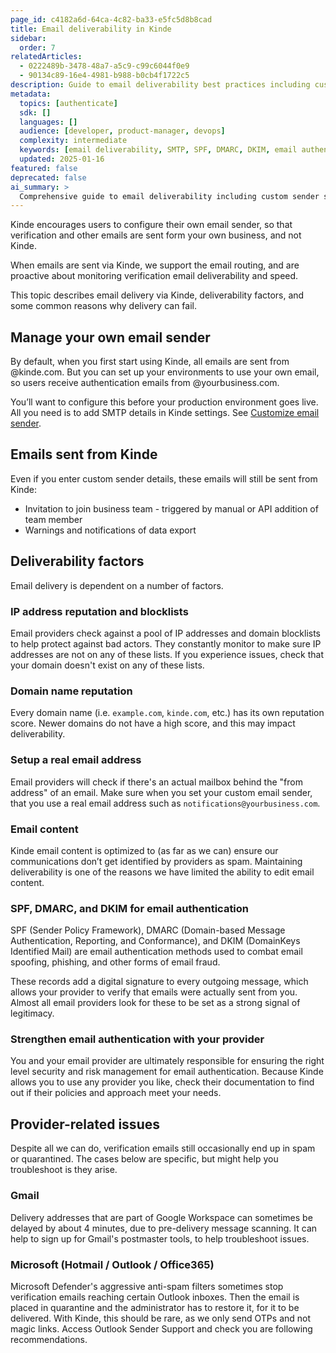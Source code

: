```yaml
---
page_id: c4182a6d-64ca-4c82-ba33-e5fc5d8b8cad
title: Email deliverability in Kinde
sidebar:
  order: 7
relatedArticles:
  - 0222489b-3478-48a7-a5c9-c99c6044f0e9
  - 90134c89-16e4-4981-b988-b0cb4f1722c5
description: Guide to email deliverability best practices including custom email senders, authentication records, and troubleshooting delivery issues.
metadata:
  topics: [authenticate]
  sdk: []
  languages: []
  audience: [developer, product-manager, devops]
  complexity: intermediate
  keywords: [email deliverability, SMTP, SPF, DMARC, DKIM, email authentication, spam prevention]
  updated: 2025-01-16
featured: false
deprecated: false
ai_summary: >
  Comprehensive guide to email deliverability including custom sender setup, authentication records, and troubleshooting common delivery issues.
---
```


Kinde encourages users to configure their own email sender, so that verification and other emails are sent form your own business, and not Kinde.

When emails are sent via Kinde, we support the email routing, and are proactive about monitoring verification email deliverability and speed.

This topic describes email delivery via Kinde, deliverability factors, and some common reasons why delivery can fail.

## Manage your own email sender

By default, when you first start using Kinde, all emails are sent from @kinde.com. But you can set up your environments to use your own email, so users receive authentication emails from @yourbusiness.com.

You’ll want to configure this before your production environment goes live. All you need is to add SMTP details in Kinde settings. See [Customize email sender](/get-started/connect/customize-email-sender/).

## Emails sent from Kinde

Even if you enter custom sender details, these emails will still be sent from Kinde:

- Invitation to join business team - triggered by manual or API addition of team member
- Warnings and notifications of data export

## Deliverability factors

Email delivery is dependent on a number of factors.

### IP address reputation and blocklists

Email providers check against a pool of IP addresses and domain blocklists to help protect against bad actors. They constantly monitor to make sure IP addresses are not on any of these lists. If you experience issues, check that your domain doesn't exist on any of these lists.

### Domain name reputation

Every domain name (i.e. `example.com`, `kinde.com`, etc.) has its own reputation score. Newer domains do not have a high score, and this may impact deliverability.

### Setup a real email address

Email providers will check if there's an actual mailbox behind the "from address" of an email. Make sure when you set your custom email sender, that you use a real email address such as `notifications@yourbusiness.com`.

### Email content

Kinde email content is optimized to (as far as we can) ensure our communications don’t get identified by providers as spam. Maintaining deliverability is one of the reasons we have limited the ability to edit email content.

### SPF, DMARC, and DKIM for email authentication

SPF (Sender Policy Framework), DMARC (Domain-based Message Authentication, Reporting, and Conformance), and DKIM (DomainKeys Identified Mail) are email authentication methods used to combat email spoofing, phishing, and other forms of email fraud.

These records add a digital signature to every outgoing message, which allows your provider to verify that emails were actually sent from you. Almost all email providers look for these to be set as a strong signal of legitimacy.

### Strengthen email authentication with your provider

You and your email provider are ultimately responsible for ensuring the right level security and risk management for email authentication. Because Kinde allows you to use any provider you like, check their documentation to find out if their policies and approach meet your needs.

## Provider-related issues

Despite all we can do, verification emails still occasionally end up in spam or quarantined. The cases below are specific, but might help you troubleshoot is they arise.

### Gmail

Delivery addresses that are part of Google Workspace can sometimes be delayed by about 4 minutes, due to pre-delivery message scanning. It can help to sign up for Gmail's postmaster tools, to help troubleshoot issues.

### Microsoft (Hotmail / Outlook / Office365)

Microsoft Defender's aggressive anti-spam filters sometimes stop verification emails reaching certain Outlook inboxes. Then the email is placed in quarantine and the administrator has to restore it, for it to be delivered. With Kinde, this should be rare, as we only send OTPs and not magic links. Access Outlook Sender Support and check you are following recommendations.
